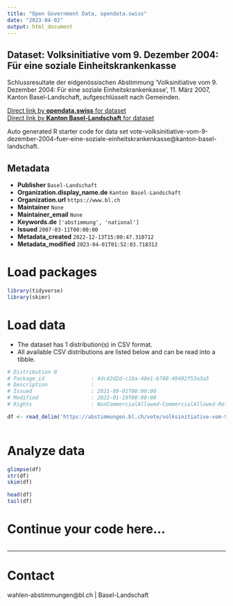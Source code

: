 ```yaml
---
title: "Open Government Data, opendata.swiss"
date: "2023-04-02"
output: html_document
---
```


## Dataset: Volksinitiative vom 9. Dezember 2004: Für eine soziale Einheitskrankenkasse

Schlussresultate der eidgenössischen Abstimmung 'Volksinitiative vom 9. Dezember 2004: Für eine soziale Einheitskrankenkasse', 11. März 2007, Kanton Basel-Landschaft, aufgeschlüsselt nach Gemeinden.

[Direct link by **opendata.swiss** for dataset](https://opendata.swiss/de/dataset/volksinitiative-vom-9-dezember-2004-fur-eine-soziale-einheitskrankenkasse)<br>
[Direct link by **Kanton Basel-Landschaft** for dataset](https://abstimmungen.bl.ch/vote/volksinitiative-vom-9-dezember-2004-fuer-eine-soziale-einheitskrankenkasse/data)

Auto generated R starter code for data set vote-volksinitiative-vom-9-dezember-2004-fuer-eine-soziale-einheitskrankenkasse@kanton-basel-landschaft.

## Metadata

- **Publisher** `Basel-Landschaft`
- **Organization.display_name.de** `Kanton Basel-Landschaft`
- **Organization.url** `https://www.bl.ch`
- **Maintainer** `None`
- **Maintainer_email** `None`
- **Keywords.de** `['abstimmung', 'national']`
- **Issued** `2007-03-11T00:00:00`
- **Metadata_created** `2022-12-13T15:00:47.310712`
- **Metadata_modified** `2023-04-01T01:52:03.718312`


# Load packages

```r

library(tidyverse)
library(skimr)

```

# Load data

-   The dataset has 1 distribution(s) in CSV format.
-   All available CSV distributions are listed below and can be read into a tibble.

```r

# Distribution 0
# Package_id               : 4dc42d2d-c10a-48e1-b780-49492f53a3a5
# Description              : 
# Issued                   : 2021-09-01T00:00:00
# Modified                 : 2022-01-19T00:00:00
# Rights                   : NonCommercialAllowed-CommercialAllowed-ReferenceRequired

df <- read_delim('https://abstimmungen.bl.ch/vote/volksinitiative-vom-9-dezember-2004-fuer-eine-soziale-einheitskrankenkasse/data-csv')



```

# Analyze data

```r

glimpse(df)
str(df)
skim(df)

head(df)
tail(df)

```

# Continue your code here...

```r

```

------------------------------------------------------------------------

# Contact

wahlen-abstimmungen@bl.ch | Basel-Landschaft
